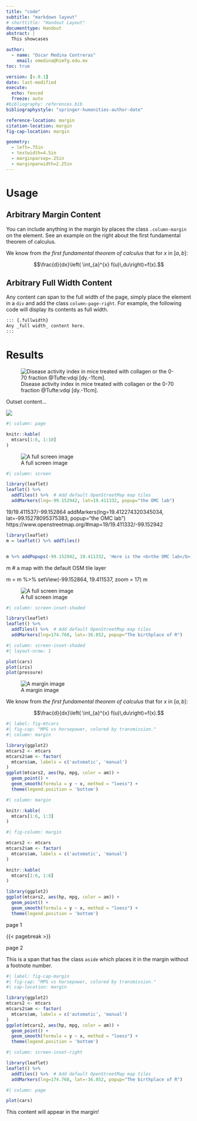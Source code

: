 ```yaml
---
title: "code"
subtitle: "markdown layout"
# shorttitle: "Handout Layout"
documenttype: Handout
abstract: |
  This showcases

author: 
  - name: "Oscar Medina Contreras"
    email: omedina@himfg.edu.mx
toc: true

version: [v.0.1]
date: last-modified
execute: 
  echo: fenced
  freeze: auto
#bibliography: references.bib
bibliographystyle: "springer-humanities-author-date"  

reference-location: margin
citation-location: margin
fig-cap-location: margin

geometry:
  - left=.75in
  - textwidth=4.5in
  - marginparsep=.25in
  - marginparwidth=2.25in
---
```


# Usage

## Arbitrary Margin Content

You can include anything in the margin by places the class `.column-margin` on the element. See an example on the right about the first fundamental theorem of calculus.

::: {.column-margin dy=-6em}
We know from *the first fundamental theorem of calculus* that for $x$ in $[a, b]$:

$$\frac{d}{dx}\left( \int_{a}^{x} f(u)\,du\right)=f(x).$$

:::


## Arbitrary Full Width Content

Any content can span to the full width of the page, simply place the element in a `div` and add the class `column-page-right`. For example, the following code will display its contents as full width.

``` md
::: {.fullwidth}
Any _full width_ content here.
:::
```

# Results

::: {.fullwidth}

![Disease activity index in mice treated with collagen or the 0-70 fraction @Tufte:vdqi[dy.-11cm].](/Images/dss.png)

:::




:::{.column-body-outset}
Outset content...
:::

:::{.column-page}
![](Images/dss.png)
:::

```r
#| column: page

knitr::kable(
  mtcars[1:6, 1:10]
)
```


::: {.column-screen}
![A full screen image](/Images/sea-fish.svg)
:::

```r
#| column: screen

library(leaflet)
leaflet() %>%
  addTiles() %>%  # Add default OpenStreetMap map tiles
  addMarkers(lng=-99.152942, lat=19.411332, popup="the OMC lab")
```

19/19.411537/-99.152864
  addMarkers(lng=19.412274320345034, lat=-99.15278095375383, popup="the OMC lab")
https://www.openstreetmap.org/#map=19/19.411332/-99.152942

```r
library(leaflet)
m = leaflet() %>% addTiles()


m %>% addPopups(-99.152942, 19.411332, 'Here is the <b>the OMC lab</b>, HIMFG')
```

m  # a map with the default OSM tile layer

m = m %>% setView(-99.152864, 19.411537, zoom = 17)
m

::: {.column-screen-inset}
![A full screen image](/Images/sea-fish.svg)
:::

```r
#| column: screen-inset-shaded

library(leaflet)
leaflet() %>%
  addTiles() %>%  # Add default OpenStreetMap map tiles
  addMarkers(lng=174.768, lat=-36.852, popup="The birthplace of R")
```


```r
#| column: screen-inset-shaded
#| layout-nrow: 1

plot(cars)
plot(iris)
plot(pressure)
```

::: {.column-margin}
![A margin image](Images/sea-fish.svg)
:::



::: {.column-margin}
We know from *the first fundamental theorem of calculus* that for $x$ in $[a, b]$:

$$\frac{d}{dx}\left( \int_{a}^{x} f(u)\,du\right)=f(x).$$
:::


```r
#| label: fig-mtcars
#| fig-cap: "MPG vs horsepower, colored by transmission."
#| column: margin

library(ggplot2)
mtcars2 <- mtcars
mtcars2$am <- factor(
  mtcars$am, labels = c('automatic', 'manual')
)
ggplot(mtcars2, aes(hp, mpg, color = am)) +
  geom_point() +
  geom_smooth(formula = y ~ x, method = "loess") +
  theme(legend.position = 'bottom')
```


```r
#| column: margin

knitr::kable(
  mtcars[1:6, 1:3]
)
```


```r
#| fig-column: margin

mtcars2 <- mtcars
mtcars2$am <- factor(
  mtcars$am, labels = c('automatic', 'manual')
)

knitr::kable(
  mtcars[1:6, 1:6]
)

library(ggplot2)
ggplot(mtcars2, aes(hp, mpg, color = am)) +
  geom_point() +
  geom_smooth(formula = y ~ x, method = "loess") +
  theme(legend.position = 'bottom')
```


page 1

{{< pagebreak >}}

page 2



[This is a span that has the class `aside` which places it in the margin without a footnote number.]{.aside}


```r
#| label: fig-cap-margin
#| fig-cap: "MPG vs horsepower, colored by transmission."
#| cap-location: margin

library(ggplot2)
mtcars2 <- mtcars
mtcars2$am <- factor(
  mtcars$am, labels = c('automatic', 'manual')
)
ggplot(mtcars2, aes(hp, mpg, color = am)) +
  geom_point() +
  geom_smooth(formula = y ~ x, method = "loess") +
  theme(legend.position = 'bottom')
```



```r
#| column: screen-inset-right

library(leaflet)
leaflet() %>%
  addTiles() %>%  # Add default OpenStreetMap map tiles
  addMarkers(lng=174.768, lat=-36.852, popup="The birthplace of R")
```


```r
#| column: page

plot(cars)
```


::: {.column-margin}
This content will appear in the margin!
:::

